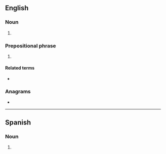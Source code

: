 {{also|ime|-ime|imɛ|íme|îme|īme}}

==English==
{{wikipedia|Input method editor}}

===Noun===
{{en-noun}}

# {{lb|en|computing}} {{initialism of|en|input method editor}}
#: {{ux|en|Japanese '''IMEs''' can work with both QWERTY keyboards and Japanese keyboards.}}

===Prepositional phrase===
{{en-PP}}

# {{lb|en|internet slang}} {{initialism of|en|in my experience}}

====Related terms====
* {{l|en|IMO}}

===Anagrams===
* {{anagrams|en|a=eim|EMI|MIE|Mei|Mie}}

----

==Spanish==

===Noun===
{{es-noun|f|IME}}

# {{initialism of|es|[[industria|Industria]] [[maquiladora|Maquiladora]] de [[exportación|Exportación]]}}